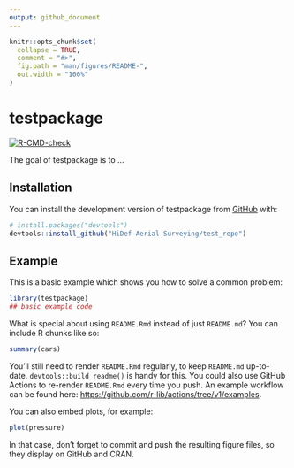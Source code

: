 ```yaml
---
output: github_document
---
```


<!-- README.md is generated from README.Rmd. Please edit that file -->

```r
knitr::opts_chunk$set(
  collapse = TRUE,
  comment = "#>",
  fig.path = "man/figures/README-",
  out.width = "100%"
)
```

# testpackage

<!-- badges: start -->
[![R-CMD-check](https://github.com/HiDef-Aerial-Surveying/test_repo/actions/workflows/check-standard.yaml/badge.svg)](https://github.com/HiDef-Aerial-Surveying/test_repo/actions/workflows/check-standard.yaml)
<!-- badges: end -->

The goal of testpackage is to ...

## Installation

You can install the development version of testpackage from [GitHub](https://github.com/) with:

``` r
# install.packages("devtools")
devtools::install_github("HiDef-Aerial-Surveying/test_repo")
```

## Example

This is a basic example which shows you how to solve a common problem:

```r
library(testpackage)
## basic example code
```

What is special about using `README.Rmd` instead of just `README.md`? You can include R chunks like so:

```r
summary(cars)
```

You'll still need to render `README.Rmd` regularly, to keep `README.md` up-to-date. `devtools::build_readme()` is handy for this. You could also use GitHub Actions to re-render `README.Rmd` every time you push. An example workflow can be found here: <https://github.com/r-lib/actions/tree/v1/examples>.

You can also embed plots, for example:

```r
plot(pressure)
```

In that case, don't forget to commit and push the resulting figure files, so they display on GitHub and CRAN.
